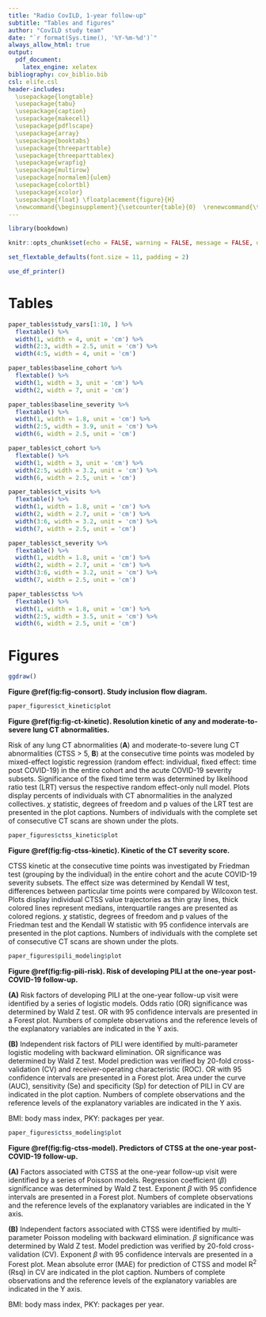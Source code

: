 ---
title: "Radio CovILD, 1-year follow-up"
subtitle: "Tables and figures"
author: "CovILD study team"
date: "`r format(Sys.time(), '%Y-%m-%d')`"
always_allow_html: true
output: 
  pdf_document:
    latex_engine: xelatex
bibliography: cov_biblio.bib
csl: elife.csl
header-includes:
  \usepackage{longtable}
  \usepackage{tabu}
  \usepackage{caption}
  \usepackage{makecell}
  \usepackage{pdflscape}
  \usepackage{array}
  \usepackage{booktabs}
  \usepackage{threeparttable}
  \usepackage{threeparttablex}
  \usepackage{wrapfig}
  \usepackage{multirow}
  \usepackage[normalem]{ulem}
  \usepackage{colortbl}
  \usepackage{xcolor}
  \usepackage{float} \floatplacement{figure}{H}
  \newcommand{\beginsupplement}{\setcounter{table}{0}  \renewcommand{\thetable}{S\arabic{table}}       \setcounter{figure}{0} \renewcommand{\thefigure}{S\arabic{figure}}}
---

```{r, setup, include = FALSE}

library(bookdown)

knitr::opts_chunk$set(echo = FALSE, warning = FALSE, message = FALSE, dev = "cairo_pdf", ft_max_row = 6, tab.topcaption = FALSE, ft.align = "center")

set_flextable_defaults(font.size = 11, padding = 2)

use_df_printer()


```

\newpage

# Tables

```{r tab-study-variables, tab.cap = 'Variables available for the analysis. The first 10 table records are shown. The full table is available as a supplementary Excel file.'}

paper_tables$study_vars[1:10, ] %>% 
  flextable() %>% 
  width(1, width = 4, unit = 'cm') %>% 
  width(2:3, width = 2.5, unit = 'cm') %>% 
  width(4:5, width = 4, unit = 'cm')

```

\newpage

```{r tab-baseline-cohort, tab.cap = 'Baseline characteristic of the cohort.'}

paper_tables$baseline_cohort %>% 
  flextable() %>%
  width(1, width = 3, unit = 'cm') %>% 
  width(2, width = 7, unit = 'cm')

```

\newpage

```{r tab-baseline-severity, tab.cap = 'Baseline characteristic of the acute COVID-19 severity subsets. Statistical significance of the differences between the severity subsets was assessed with $\\chi^2$ (categorical variables) or Mann-Whitney U test (age).'}

paper_tables$baseline_severity %>% 
  flextable() %>%
  width(1, width = 1.8, unit = 'cm') %>% 
  width(2:5, width = 3.9, unit = 'cm') %>% 
  width(6, width = 2.5, unit = 'cm')

```

\newpage

```{r tab-ct-cohort, tab.cap = 'Lung CT features in the entire cohort at the consecutive follow-up visits. Statistical significance of the differences between the visits was assessed with $\\chi^2$ test.'}

paper_tables$ct_cohort %>% 
  flextable() %>%
  width(1, width = 3, unit = 'cm') %>% 
  width(2:5, width = 3.2, unit = 'cm') %>% 
  width(6, width = 2.5, unit = 'cm')

```

\newpage

```{r tab-ct-visits, tab.cap = 'Lung CT features in the acute COVID-19 severity subsets at the consecutive follow-up visits. Statistical significance of the differences between the visits was assessed with $\\chi^2$ test.'}

paper_tables$ct_visits %>% 
  flextable() %>%
  width(1, width = 1.8, unit = 'cm') %>% 
  width(2, width = 2.7, unit = 'cm') %>% 
  width(3:6, width = 3.2, unit = 'cm') %>% 
  width(7, width = 2.5, unit = 'cm')

```

\newpage

```{r tab-ct-severity, tab.cap = 'Lung CT features in the acute COVID-19 severity subsets at the consecutive follow-up visits. Statistical significance of the differences between the severity subsets was assessed with $\\chi^2$ test.'}

paper_tables$ct_severity %>% 
  flextable() %>%
  width(1, width = 1.8, unit = 'cm') %>% 
  width(2, width = 2.7, unit = 'cm') %>% 
  width(3:6, width = 3.2, unit = 'cm') %>% 
  width(7, width = 2.5, unit = 'cm')

```

\newpage

```{r tab-ctss, tab.cap = 'CT severity score at the consecutive visits in the entire cohort and the acute COVID-19 severity subsets. Statistical significance of the differences between the visits was assessed with Kruskal-Wallis test.'}

paper_tables$ctss %>% 
  flextable() %>%
  width(1, width = 1.8, unit = 'cm') %>% 
  width(2:5, width = 3.5, unit = 'cm') %>% 
  width(6, width = 2.5, unit = 'cm')

```

\newpage

# Figures {#sec:figures}

```{r fig-consort, fig.width = mm_inch(paper_figures$ct_kinetic$w), fig.height = mm_inch(paper_figures$ct_kinetic$h), dpi = 600, fig.cap = 'Study inclusion flow diagram.'}

ggdraw()

```

__Figure \@ref(fig:fig-consort). Study inclusion flow diagram.__

\newpage

```{r fig-ct-kinetic, fig.width = mm_inch(paper_figures$ct_kinetic$w), fig.height = mm_inch(paper_figures$ct_kinetic$h), dpi = 600, fig.cap = 'Resolution kinetic of any and moderate-to-severe lung CT abnormalities.'}

paper_figures$ct_kinetic$plot

```

__Figure \@ref(fig:fig-ct-kinetic). Resolution kinetic of any and moderate-to-severe lung CT abnormalities.__

Risk of any lung CT abnormalities (__A__) and moderate-to-severe lung CT abnormalities (CTSS > 5, __B__) at the consecutive time points was modeled by mixed-effect logistic regression (random effect: individual, fixed effect: time post COVID-19) in the entire cohort and the acute COVID-19 severity subsets. Significance of the fixed time term was determined by likelihood ratio test (LRT) versus the respective random effect-only null model. Plots display percents of individuals with CT abnormalities in the analyzed collectives. $\chi$ statistic, degrees of freedom and p values of the LRT test are presented in the plot captions. Numbers of individuals with the complete set of consecutive CT scans are shown under the plots.

\newpage

```{r fig-ctss-kinetic, fig.width = mm_inch(paper_figures$ctss_kinetic$w), fig.height = mm_inch(paper_figures$ctss_kinetic$h), dpi = 600, fig.cap = 'Kinetic of the CT severity score.'}

paper_figures$ctss_kinetic$plot

```

__Figure \@ref(fig:fig-ctss-kinetic). Kinetic of the CT severity score.__

CTSS kinetic at the consecutive time points was investigated by Friedman test (grouping by the individual) in the entire cohort and the acute COVID-19 severity subsets. The effect size was determined by Kendall W test, differences between particular time points were compared by Wilcoxon test. Plots display individual CTSS value trajectories as thin gray lines, thick colored lines represent medians, interquartile ranges are presented as colored regions. $\chi$ statistic, degrees of freedom and p values of the Friedman test and the Kendall W statistic with 95$%$ confidence intervals are presented in the plot captions. Numbers of individuals with the complete set of consecutive CT scans are shown under the plots.

\newpage

```{r fig-pili-risk, fig.width = mm_inch(paper_figures$pili_modeling$w), fig.height = mm_inch(paper_figures$pili_modeling$h), dpi = 600, fig.cap = 'Risk of developing PILI at the one-year post-COVID-19 follow-up.'}

paper_figures$pili_modeling$plot

```

__Figure \@ref(fig:fig-pili-risk). Risk of developing PILI at the one-year post-COVID-19 follow-up.__

__(A)__ Risk factors of developing PILI at the one-year follow-up visit were identified by a series of logistic models. Odds ratio (OR) significance was determined by Wald Z test. OR with 95$%$ confidence intervals are presented in a Forest plot. Numbers of complete observations and the reference levels of the explanatory variables are indicated in the Y axis.

__(B)__ Independent risk factors of PILI were identified by multi-parameter logistic modeling with backward elimination. OR significance was determined by Wald Z test. Model prediction was verified by 20-fold cross-validation (CV) and receiver-operating characteristic (ROC). OR with 95$%$ confidence intervals are presented in a Forest plot. Area under the curve (AUC), sensitivity (Se) and specificity (Sp) for detection of PILI in CV are indicated in the plot caption. Numbers of complete observations and the reference levels of the explanatory variables are indicated in the Y axis.

BMI: body mass index, PKY: packages per year.

\newpage

```{r fig-ctss-model, fig.width = mm_inch(paper_figures$ctss_modeling$w), fig.height = mm_inch(paper_figures$ctss_modeling$h), dpi = 600, fig.cap = 'Predictors of CTSS at the one-year post-COVID-19 follow-up.'}

paper_figures$ctss_modeling$plot

```

__Figure \@ref(fig:fig-ctss-model). Predictors of CTSS at the one-year post-COVID-19 follow-up.__

__(A)__ Factors associated with CTSS at the one-year follow-up visit were identified by a series of Poisson models. Regression coefficient ($\beta$) significance was determined by Wald Z test. Exponent $\beta$ with 95$%$ confidence intervals are presented in a Forest plot. Numbers of complete observations and the reference levels of the explanatory variables are indicated in the Y axis.

__(B)__ Independent factors associated with CTSS were identified by multi-parameter Poisson modeling with backward elimination. $\beta$ significance was determined by Wald Z test. Model prediction was verified by 20-fold cross-validation (CV). Exponent $\beta$ with 95$%$ confidence intervals are presented in a Forest plot. Mean absolute error (MAE) for prediction of CTSS and model R^2^ (Rsq) in CV are indicated in the plot caption. Numbers of complete observations and the reference levels of the explanatory variables are indicated in the Y axis.

BMI: body mass index, PKY: packages per year.
